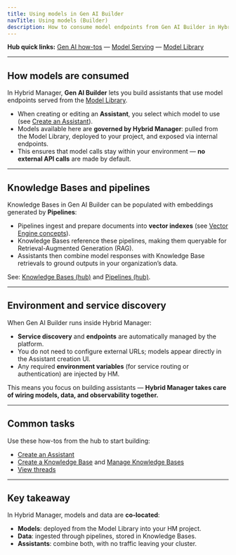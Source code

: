 ```yaml
---
title: Using models in Gen AI Builder
navTitle: Using models (Builder)
description: How to consume model endpoints from Gen AI Builder in Hybrid Manager; links to hub how-tos.
---
```


**Hub quick links:**
[Gen AI how-tos](/edb-postgres-ai/1.3/ai-factory/gen-ai/how-to/) — [Model Serving](/edb-postgres-ai/1.3/ai-factory/model/serving/) — [Model Library](/edb-postgres-ai/1.3/ai-factory/model/library)

---

## How models are consumed

In Hybrid Manager, **Gen AI Builder** lets you build assistants that use model endpoints served from the [Model Library](/edb-postgres-ai/1.3/ai-factory/model/library).

- When creating or editing an **Assistant**, you select which model to use (see [Create an Assistant](/edb-postgres-ai/1.3/ai-factory/gen-ai/assistants/create-assistant/)).
- Models available here are **governed by Hybrid Manager**: pulled from the Model Library, deployed to your project, and exposed via internal endpoints.
- This ensures that model calls stay within your environment — **no external API calls** are made by default.

---

## Knowledge Bases and pipelines

Knowledge Bases in Gen AI Builder can be populated with embeddings generated by **Pipelines**:

- Pipelines ingest and prepare documents into **vector indexes** (see [Vector Engine concepts](/edb-postgres-ai/1.3/ai-factory/vector-engine/)).
- Knowledge Bases reference these pipelines, making them queryable for Retrieval-Augmented Generation (RAG).
- Assistants then combine model responses with Knowledge Base retrievals to ground outputs in your organization’s data.

See: [Knowledge Bases (hub)](/edb-postgres-ai/1.3/ai-factory/gen-ai/knowledge-bases/) and [Pipelines (hub)](/edb-postgres-ai/1.3/ai-factory/pipeline/).

---

## Environment and service discovery

When Gen AI Builder runs inside Hybrid Manager:

- **Service discovery** and **endpoints** are automatically managed by the platform.
- You do not need to configure external URLs; models appear directly in the Assistant creation UI.
- Any required **environment variables** (for service routing or authentication) are injected by HM.

This means you focus on building assistants — **Hybrid Manager takes care of wiring models, data, and observability together.**

---

## Common tasks

Use these how-tos from the hub to start building:

- [Create an Assistant](/edb-postgres-ai/1.3/ai-factory/gen-ai/assistants/create-assistant/)
- [Create a Knowledge Base](/edb-postgres-ai/1.3/ai-factory/gen-ai/create-knowledge-base.mdx) and [Manage Knowledge Bases](/edb-postgres-ai/1.3/ai-factory/gen-ai/manage-knowledge-base.mdx)
- [View threads](/edb-postgres-ai/1.3/ai-factory/gen-ai/view-threads.mdx)

---

## Key takeaway

In Hybrid Manager, models and data are **co-located**:

- **Models**: deployed from the Model Library into your HM project.
- **Data**: ingested through pipelines, stored in Knowledge Bases.
- **Assistants**: combine both, with no traffic leaving your cluster.
